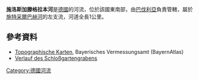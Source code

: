 {{Coord|49.07442|N|10.89070|E|display=title}}

'''施洛斯加滕格拉本河'''是[[德國|德國]]的河流，位於該國東南部，由[[巴伐利亞|巴伐利亞]]負責管轄，屬於[[施特采爾巴赫河|施特采爾巴赫河]]的左支流，河道全長1公里。

==參考資料==
* [http://geoportal.bayern.de/bayernatlas/?x=2RgYT2iGt9hGht0RHc3xiDib3o8*xpn8asNoYyKBuMIutXVD2S2N6b29IcYLbSYqSACNyfbOxMkZNucFaBtGHUOuuEbuVZGy9wDE9J*h3ag&X=5438491.15&Y=4419565.23&zoom=11&lang=de&topic=ba&bgLayer=tk&catalogNodes=122 Topographische Karten], Bayerisches Vermessungsamt (BayernAtlas)
* [http://geoportal.bayern.de/bayernatlas/?x=2RgYT2iGt9hGht0RHc3xiDib3o8*xpn8asNoYyKBuMIutXVD2S2N6b29IcYLbSYqSACNyfbOxMkZNucFaBtGHUOuuEbuVZGy9wDE9J*h3ag&X=5438491.15&Y=4419565.23&zoom=11&lang=de&topic=ba&bgLayer=tk&catalogNodes=122 Verlauf des Schloßgartengrabens]

{{Germany-geo-stub}}
[[Category:德國河流|Category:德國河流]]